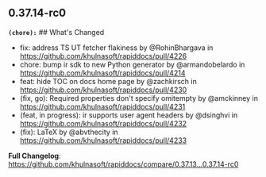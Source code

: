 ## 0.37.14-rc0
**`(chore):`** ## What's Changed
* fix: address TS UT fetcher flakiness by @RohinBhargava in https://github.com/khulnasoft/rapiddocs/pull/4226
* chore: bump ir sdk to new Python generator by @armandobelardo in https://github.com/khulnasoft/rapiddocs/pull/4214
* feat: hide TOC on docs home page by @zachkirsch in https://github.com/khulnasoft/rapiddocs/pull/4230
* (fix, go): Required properties don't specify omitempty by @amckinney in https://github.com/khulnasoft/rapiddocs/pull/4231
* (feat, in progress): ir supports user agent headers by @dsinghvi in https://github.com/khulnasoft/rapiddocs/pull/4232
* (fix): LaTeX by @abvthecity in https://github.com/khulnasoft/rapiddocs/pull/4233


**Full Changelog**: https://github.com/khulnasoft/rapiddocs/compare/0.37.13...0.37.14-rc0

